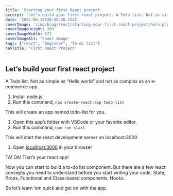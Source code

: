 ```yaml
---
title: 'Starting your first React project'
excerpt: "Let’s build your first react project. A Todo list. Not as simple as “Hello world” and not as complex as an e-commerce app. This simple blog will help you get started with React.js. "
date: '2022-06-13T20:50:28.154Z'
coverImage: '/img/blog/react/starting-your-first-react-project/hero.png'
coverImageHeight: 200
coverImageWidth: 672
coverImageAlt: 'Cover Image'
tags: ["react", "Beginner", "To-do list"]
navTitle: 'First React Project'
---
```



## Let’s build your first react project
A Todo list. Not as simple as “Hello world” and not as complex as an e-commerce app.

1. Install node.js
2. Run this command, `npx create-react-app todo-list`

This will create an app named todo-list for you.

1. Open this app’s folder with VSCode or your favorite editor.
2. Run this command, `npm run start`

This will start the react development server on localhost:3000

1. Open [localhost:3000](http://localhost:3000) in your browser

TA! DA! That’s your react app!

Now you can start to build a to-do list component. But there are a few react concepts you need to understand before you start writing your code. State, Props, Functional and Class-based components, Hooks.

So let’s learn ‘em quick and get on with the app.
